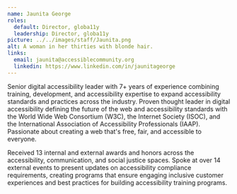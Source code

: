 ```yaml
---
name: Jaunita George
roles:
  default: Director, globa11y
  leadership: Director, globa11y
picture: ../../images/staff/Jaunita.png
alt: A woman in her thirties with blonde hair.
links:
  email: jaunita@accessiblecommunity.org
  linkedin: https://www.linkedin.com/in/jaunitageorge
---
```


Senior digital accessibility leader with 7+ years of experience combining training, development, and accessibility expertise to expand accessibility standards and practices across the industry. Proven thought leader in digital accessibility defining the future of the web and accessibility standards with the World Wide Web Consortium (W3C), the Internet Society (ISOC), and the International Association of Accessibility Professionals (IAAP). Passionate about creating a web that's free, fair, and accessible to everyone.

Received 13 internal and external awards and honors across the accessibility, communication, and social justice spaces. Spoke at over 14 external events to present updates on accessibility compliance requirements, creating programs that ensure engaging inclusive customer experiences and best practices for building accessibility training programs.
